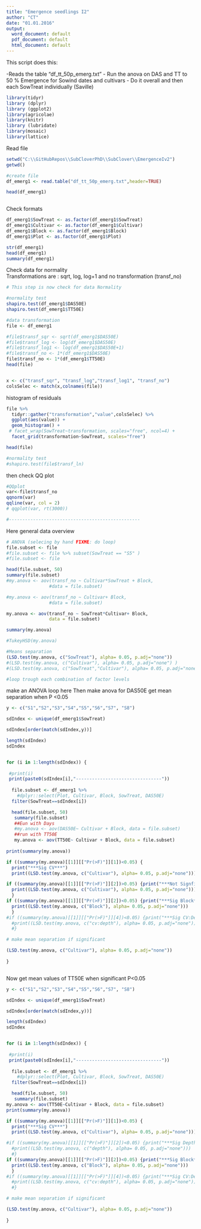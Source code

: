 ```yaml
---
title: "Emergence seedlings I2"
author: "CT"
date: "01.01.2016"
output: 
  word_document: default
  pdf_document: default
  html_document: default
---
```


This script does this:

-Reads the table "df_tt_50p_emerg.txt"
- Run the anova on DAS and TT to 50 % Emergence for Sowind dates and cultivars 
- Do it overall and then each SowTreat individually (Saville)

```r
library(tidyr)
library (dplyr)
library (ggplot2)
library(agricolae)
library(knitr)
library (lubridate)
library(mosaic)
library(lattice)

```
Read file 

```r
setwd("C:\\GitHubRepos\\SubCloverPhD\\SubClover\\EmergenceIv2")
getwd()

#create file
df_emerg1 <- read.table("df_tt_50p_emerg.txt",header=TRUE)

head(df_emerg1)



```
Check formats 
```r
df_emerg1$SowTreat <- as.factor(df_emerg1$SowTreat)
df_emerg1$Cultivar <- as.factor(df_emerg1$Cultivar)
df_emerg1$Block <- as.factor(df_emerg1$Block)
df_emerg1$Plot <- as.factor(df_emerg1$Plot)

str(df_emerg1)
head(df_emerg1)
summary(df_emerg1)
```

Check data for normality  
Transformations are : sqrt, log, log+1 and no transformation (transf_no)

```r

# This step is now check for data Normality 

#normality test
shapiro.test(df_emerg1$DAS50E)
shapiro.test(df_emerg1$TT50E)

#data transformation
file <- df_emerg1

#file$transf_sqr <- sqrt(df_emerg1$DAS50E)
#file$transf_log <- log(df_emerg1$DAS50E)
#file$transf_log1 <- log(df_emerg1$DAS50E+1)
#file$transf_no <- 1*(df_emerg1$DAS50E)
file$transf_no <- 1*(df_emerg1$TT50E)
head(file)


x <- c("transf_sqr", "transf_log","transf_log1", "transf_no")
colsSelec <- match(x,colnames(file))


```

histogram of residuals 
```r
file %>%
  tidyr::gather("transformation","value",colsSelec) %>%
  ggplot(aes(value)) + 
  geom_histogram() +
 # facet_wrap(SowTreat~transformation, scales="free", ncol=4) +
  facet_grid(transformation~SowTreat, scales="free")

head(file)

#normality test
#shapiro.test(file$transf_ln)


```

then check QQ plot

```r
#QQplot
var<-file$transf_no
qqnorm(var)
qqline(var, col = 2)
# qqplot(var, rt(3000))

#-------------------------------------------------

```

 
 Here general data overview 
```r

# ANOVA (selecing by hand FIXME: do loop)
file.subset <- file 
#file.subset <- file %>% subset(SowTreat == "S5" )
#file.subset <- file 

head(file.subset, 50)
summary(file.subset)
#my.anova <- aov(transf_no ~ Cultivar*SowTreat + Block, 
                #data = file.subset)

#my.anova <- aov(transf_no ~ Cultivar+ Block, 
                #data = file.subset)

my.anova <- aov(transf_no ~ SowTreat*Cultivar+ Block, 
                data = file.subset)

summary(my.anova)

#TukeyHSD(my.anova)

#Means separation 
(LSD.test(my.anova, c("SowTreat"), alpha= 0.05, p.adj="none")) 
#(LSD.test(my.anova, c("Cultivar"), alpha= 0.05, p.adj="none") )
#(LSD.test(my.anova, c("SowTreat","Cultivar"), alpha= 0.05, p.adj="none"))

#loop trough each combination of factor levels
```


make an ANOVA loop here 
Then make anova for DAS50E 
get mean separation when P <0.05

```r

y <- c("S1","S2","S3","S4","S5","S6","S7", "S8")

sdIndex <- unique(df_emerg1$SowTreat)

sdIndex[order(match(sdIndex,y))]

length(sdIndex)
sdIndex


for (i in 1:length(sdIndex)) {
  
 #print(i)
 print(paste0(sdIndex[i],"--------------------------------"))
  
  file.subset <- df_emerg1 %>%
    #dplyr::select(Plot, Cultivar, Block, SowTreat, DAS50E)
  filter(SowTreat==sdIndex[i])

  head(file.subset, 50)
   summary(file.subset)
   ##Eun with Days
   #my.anova <- aov(DAS50E~ Cultivar + Block, data = file.subset)
   ##run with TT50E
   my.anova <- aov(TT50E~ Cultivar + Block, data = file.subset)
   
print(summary(my.anova))

if ((summary(my.anova)[[1]][["Pr(>F)"]][1])<0.05) {
  print("***Sig CV***") 
  print((LSD.test(my.anova, c("Cultivar"), alpha= 0.05, p.adj="none"))) } # do if

if ((summary(my.anova)[[1]][["Pr(>F)"]][2])>0.05) {print("***Not Signfican CV***")
  print((LSD.test(my.anova, c("Cultivar"), alpha= 0.05, p.adj="none")))
  } 
if ((summary(my.anova)[[1]][["Pr(>F)"]][2])<0.05) {print("***Sig Block***")
  print((LSD.test(my.anova, c("Block"), alpha= 0.05, p.adj="none")))
  } 
#if ((summary(my.anova)[[1]][["Pr(>F)"]][4])<0.05) {print("***Sig CV:Depth Int***")
  #print((LSD.test(my.anova, c("cv:depth"), alpha= 0.05, p.adj="none")))
  #} 

# make mean separation if significant

(LSD.test(my.anova, c("Cultivar"), alpha= 0.05, p.adj="none"))
  
}



```

Now get mean values of TT50E when significant P<0.05

```r

y <- c("S1","S2","S3","S4","S5","S6","S7", "S8")

sdIndex <- unique(df_emerg1$SowTreat)

sdIndex[order(match(sdIndex,y))]

length(sdIndex)
sdIndex


for (i in 1:length(sdIndex)) {
  
 #print(i)
 print(paste0(sdIndex[i],"--------------------------------"))
  
  file.subset <- df_emerg1 %>%
    #dplyr::select(Plot, Cultivar, Block, SowTreat, DAS50E)
  filter(SowTreat==sdIndex[i])

  head(file.subset, 50)
   summary(file.subset)
my.anova <- aov(TT50E~Cultivar + Block, data = file.subset)
print(summary(my.anova))

if ((summary(my.anova)[[1]][["Pr(>F)"]][1])<0.05) {
  print("***Sig CV***") 
  print((LSD.test(my.anova, c("Cultivar"), alpha= 0.05, p.adj="none"))) } # do if

#if ((summary(my.anova)[[1]][["Pr(>F)"]][2])<0.05) {print("***Sig Depth***")
  #print((LSD.test(my.anova, c("depth"), alpha= 0.05, p.adj="none")))
  #} 
if ((summary(my.anova)[[1]][["Pr(>F)"]][2])<0.05) {print("***Sig Block***")
  print((LSD.test(my.anova, c("Block"), alpha= 0.05, p.adj="none")))
  } 
#if ((summary(my.anova)[[1]][["Pr(>F)"]][4])<0.05) {print("***Sig CV:Depth Int***")
  #print((LSD.test(my.anova, c("cv:depth"), alpha= 0.05, p.adj="none")))
  #} 

# make mean separation if significant

(LSD.test(my.anova, c("Cultivar"), alpha= 0.05, p.adj="none"))
  
}

```










